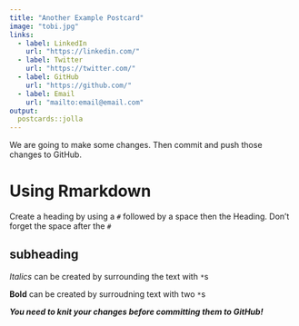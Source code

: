 ```yaml
---
title: "Another Example Postcard"
image: "tobi.jpg"
links:
  - label: LinkedIn
    url: "https://linkedin.com/"
  - label: Twitter
    url: "https://twitter.com/"
  - label: GitHub
    url: "https://github.com/"
  - label: Email
    url: "mailto:email@email.com"
output:
  postcards::jolla
---
```

We are going to make some changes. Then commit and push those changes to GitHub. 

# Using Rmarkdown

Create a heading by using a `#` followed by a space then the Heading. Don't forget the space after the `#` 

## subheading


*Italics* can be created by surrounding the text with `*`s 

**Bold** can be created by surroudning text with two `*`s

***You need to knit your changes before committing them to GitHub!***

